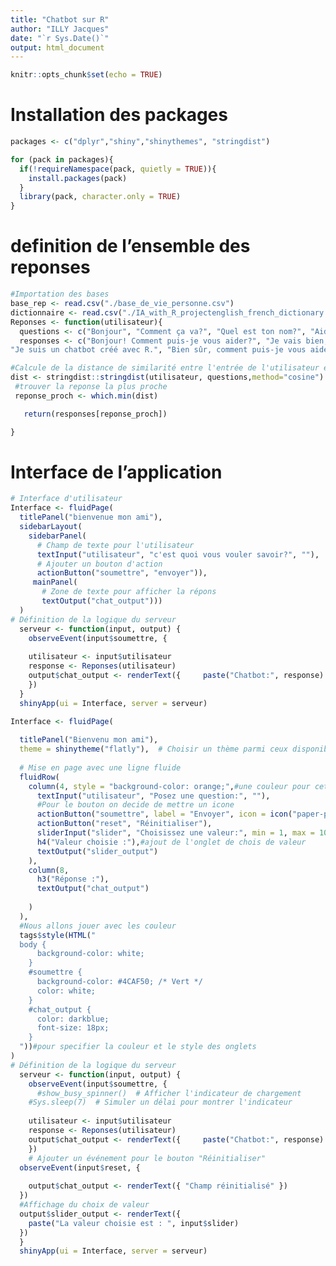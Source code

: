 ```yaml
---
title: "Chatbot sur R"
author: "ILLY Jacques"
date: "`r Sys.Date()`"
output: html_document
---
```


```r
knitr::opts_chunk$set(echo = TRUE)
```

# Installation des packages
```r
packages <- c("dplyr","shiny","shinythemes", "stringdist")

for (pack in packages){
  if(!requireNamespace(pack, quietly = TRUE)){
    install.packages(pack)
  }
  library(pack, character.only = TRUE)
}
```

# definition de l'ensemble des reponses
```r
#Importation des bases
base_rep <- read.csv("./base_de_vie_personne.csv")
dictionnaire <- read.csv("./IA_with_R_projectenglish_french_dictionary.csv")
Reponses <- function(utilisateur){
  questions <- c("Bonjour", "Comment ça va?", "Quel est ton nom?", "Aide-moi", "tu connais ILLY jacques?")#dictionnaire$question
  responses <- c("Bonjour! Comment puis-je vous aider?", "Je vais bien, merci! Et vous?", 
"Je suis un chatbot créé avec R.", "Bien sûr, comment puis-je vous aider?", "oui bien-sûr,je connais jacques, c'est un étudiant à l'ENSAE")#dictionnaire$réponse#

#Calcule de la distance de similarité entre l'entrée de l'utilisateur et les questions
dist <- stringdist::stringdist(utilisateur, questions,method="cosine")
 #trouver la reponse la plus proche
 reponse_proch <- which.min(dist)

   return(responses[reponse_proch])

}
```

# Interface de l'application
```r
# Interface d'utilisateur
Interface <- fluidPage(
  titlePanel("bienvenue mon ami"),
  sidebarLayout(
    sidebarPanel( 
      # Champ de texte pour l'utilisateur
      textInput("utilisateur", "c'est quoi vous vouler savoir?", ""),
      # Ajouter un bouton d'action
      actionButton("soumettre", "envoyer")),
     mainPanel(
       # Zone de texte pour afficher la répons
       textOutput("chat_output")))
  )
# Définition de la logique du serveur
  serveur <- function(input, output) {
    observeEvent(input$soumettre, {
      
    utilisateur <- input$utilisateur
    response <- Reponses(utilisateur)
    output$chat_output <- renderText({     paste("Chatbot:", response) })
    })
  } 
  shinyApp(ui = Interface, server = serveur)

```

```r
Interface <- fluidPage(
  
  titlePanel("Bienvenu mon ami"),
  theme = shinytheme("flatly"),  # Choisir un thème parmi ceux disponibles("cosmo", "flatly", "cerulean", "darkly")
  
  # Mise en page avec une ligne fluide
  fluidRow(
    column(4, style = "background-color: orange;",#une couleur pour cette colonne
      textInput("utilisateur", "Posez une question:", ""),
      #Pour le bouton on decide de mettre un icone 
      actionButton("soumettre", label = "Envoyer", icon = icon("paper-plane")),
      actionButton("reset", "Réinitialiser"),
      sliderInput("slider", "Choisissez une valeur:", min = 1, max = 100, value = 50),#choix de valeur
      h4("Valeur choisie :"),#ajout de l'onglet de chois de valeur
      textOutput("slider_output")
    ),
    column(8,
      h3("Réponse :"),
      textOutput("chat_output")
      
    )
  ),
  #Nous allons jouer avec les couleur
  tags$style(HTML("
  body {
      background-color: white;
    } 
    #soumettre {
      background-color: #4CAF50; /* Vert */
      color: white;
    }
    #chat_output {
      color: darkblue;
      font-size: 18px;
    }
  "))#pour specifier la couleur et le style des onglets
)
# Définition de la logique du serveur
  serveur <- function(input, output) {
    observeEvent(input$soumettre, {
      #show_busy_spinner()  # Afficher l'indicateur de chargement
    #Sys.sleep(7)  # Simuler un délai pour montrer l'indicateur
      
    utilisateur <- input$utilisateur
    response <- Reponses(utilisateur)
    output$chat_output <- renderText({     paste("Chatbot:", response) })
    })
    # Ajouter un événement pour le bouton "Réinitialiser"
  observeEvent(input$reset, {
    
    output$chat_output <- renderText({ "Champ réinitialisé" })
  })
  #Affichage du choix de valeur
  output$slider_output <- renderText({
    paste("La valeur choisie est : ", input$slider)
  })
  } 
  shinyApp(ui = Interface, server = serveur)


```

```r

```

```r

```
